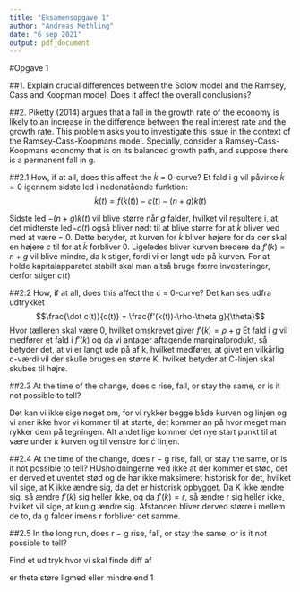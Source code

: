 ---
title: "Eksamensopgave 1"
author: "Andreas Methling"
date: "6 sep 2021"
output: pdf_document
---

#Opgave 1

##1. Explain crucial differences between the Solow model and the Ramsey, Cass and Koopman model. Does it affect the overall conclusions?

##2.  Piketty (2014) argues that a fall in the growth rate of the economy is likely to an increase in the difference between the real interest rate and the growth rate. This problem asks you to investigate this issue in the context of the Ramsey-Cass-Koopmans model. Specially, consider a Ramsey-Cass-Koopmans economy that is on its balanced growth path, and suppose there is a permanent fall in g.

##2.1  How, if at all, does this affect the $\dot k$ = 0-curve?
Et fald i g vil påvirke $\dot k = 0$ igennem sidste led i nedenstående funktion:
$$\dot k(t) = f(k(t)) -c(t) - (n+g)k(t)$$ 

Sidste led $-(n+g)k(t)$ vil blive større når $g$ falder, hvilket vil resultere i, at det midterste led$-c(t)$ også bliver nødt til at blive større for at $\dot k$ bliver ved med at være = 0. Dette betyder, at kurven for $\dot k$ bliver højere for da der skal en højere $c$ til for at $\dot k$ forbliver 0. Ligeledes bliver kurven bredere da $f'(k) = n + g$ vil blive mindre, da k stiger, fordi vi er langt ude på kurven.
For at holde kapitalapparatet stabilt skal man altså bruge færre investeringer, derfor stiger $c(t)$

##2.2 How, if at all, does this affect the $\dot c$ = 0-curve?
Det kan ses udfra udtrykket $$\frac{\dot c(t)}{c(t)} = \frac{f'(k(t))-\rho-\theta g}{\theta}$$
Hvor tælleren skal være 0, hvilket omskrevet giver $f'(k) = \rho+g$
Et fald i $g$ vil medfører et fald i $f'(k)$ og da vi antager aftagende marginalprodukt, så betyder det, at vi er langt ude på af k, hvilket medfører, at givet en vilkårlig c-værdi vil der skulle bruges en større K, hvilket betyder at C-linjen skal skubes til højre.

##2.3 At the time of the change, does c rise, fall, or stay the same, or is it not possible to tell?

Det kan vi ikke sige noget om, for vi rykker begge både kurven og linjen og vi aner ikke hvor vi kommer til at starte, det kommer an på hvor meget man rykker dem på tegningen. Alt andet lige kommer det nye start punkt til at være under $\dot k$ kurven og til venstre for $\dot c$ linjen.

##2.4 At the time of the change, does r − g rise, fall, or stay the same, or is it not possible to tell?
HUsholdningerne ved ikke at der kommer et stød, det er derved et uventet stød og de har ikke maksimeret historisk for det, hvilket vil sige, at K ikke ændre sig, da det er historisk opbygget. Da K ikke ændre sig, så ændre $f'(k)$ sig heller ikke, og da $f'(k) = r$, så ændre r sig heller ikke, hvilket vil sige, at kun g ændre sig. Afstanden bliver derved større i mellem de to, da g falder imens r forbliver det samme.

##2.5 In the long run, does r − g rise, fall, or stay the same, or is it not possible to tell? 

Find et ud tryk hvor vi skal finde diff af 

er theta støre ligmed eller mindre end 1